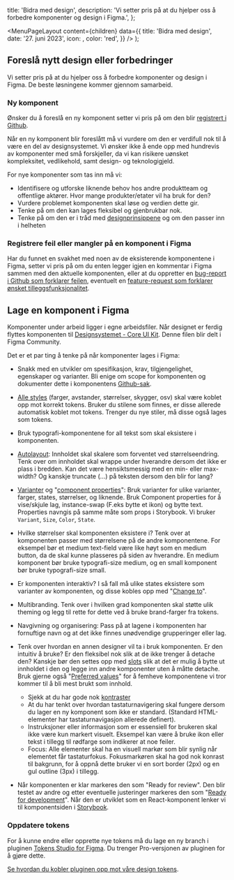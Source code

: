 

  title: 'Bidra med design',
  description:
    'Vi setter pris på at du hjelper oss å forbedre komponenter og design i Figma.',
};

  <MenuPageLayout
    content={children}
    data={{
      title: 'Bidra med design',
      date: '27. juni 2023',
      icon: <BranchingIcon />,
      color: 'red',
    }}
  />
);

## Foreslå nytt design eller forbedringer

Vi setter pris på at du hjelper oss å forbedre komponenter og design i Figma. De beste løsningene kommer gjennom samarbeid.

### Ny komponent

Ønsker du å foreslå en ny komponent setter vi pris på om den blir [registrert i Github](https://github.com/digdir/designsystemet/discussions/new?category=components).

Når en ny komponent blir foreslått må vi vurdere om den er verdifull nok til å være en del av designsystemet. Vi ønsker ikke å ende opp med hundrevis av komponenter med små forskjeller, da vi kan risikere uønsket kompleksitet, vedlikehold, samt design- og teknologigjeld.

For nye komponenter som tas inn må vi:

- Identifisere og utforske liknende behov hos andre produktteam og offentlige aktører. Hvor mange produkter/etater vil ha bruk for den?
- Vurdere problemet komponenten skal løse og verdien dette gir.
- Tenke på om den kan lages fleksibel og gjenbrukbar nok.
- Tenke på om den er i tråd med [designprinsippene](/grunnleggende/introduksjon/designprinsipper) og om den passer inn i helheten

### Registrere feil eller mangler på en komponent i Figma

Har du funnet en svakhet med noen av de eksisterende komponentene i Figma, setter vi pris på om du enten legger igjen en kommentar i Figma sammen med den aktuelle komponenten, eller at du oppretter en [bug-report i Github som forklarer feilen](https://github.com/digdir/designsystemet/issues/new?assignees=&labels=%F0%9F%90%9B+bug&projects=&template=1bug_report.yml), eventuelt en [feature-request som forklarer ønsket tilleggsfunksjonalitet](https://github.com/digdir/designsystemet/issues/new?assignees=&labels=%E2%9C%A8feature+request%2Cneeds+prioritization%E2%9D%97%EF%B8%8F&projects=&template=2feature_request.yml).

## Lage en komponent i Figma

Komponenter under arbeid ligger i egne arbeidsfiler. Når designet er ferdig flyttes komponenten til [Designsystemet - Core UI Kit](https://www.figma.com/file/vpM9dqqQPHqU6ogfKp5tlr/Felles-komponenter?type=design&node-id=503%3A3192&mode=design&t=NoWd7lRReSIFNcOx-1). Denne filen blir delt i Figma Community.

Det er et par ting å tenke på når komponenter lages i Figma:

- Snakk med en utvikler om spesifikasjon, krav, tilgjengelighet, egenskaper og varianter. Bli enige om scope for komponenten og dokumenter dette i komponentens [Github-sak](https://github.com/orgs/digdir/projects/3/views/14).

- [Alle styles](https://docs.tokens.studio/available-tokens/available-tokens) (farger, avstander, størrelser, skygger, osv) skal være koblet opp mot korrekt tokens. Bruker du stilene som finnes, er disse allerede automatisk koblet mot tokens. Trenger du nye stiler, må disse også lages som tokens.

- Bruk typografi-komponentene for all tekst som skal eksistere i komponenten.

- [Autolayout](https://help.figma.com/hc/en-us/articles/5731482952599-Using-auto-layout): Innholdet skal skalere som forventet ved størrelseendring. Tenk over om innholdet skal wrappe under hverandre dersom det ikke er plass i bredden. Kan det være hensiktsmessig med en min- eller max-width? Og kanskje truncate (...) på teksten dersom den blir for lang?

- [Varianter](https://help.figma.com/hc/en-us/articles/360056440594-Create-and-use-variants) og "[component properties](https://help.figma.com/hc/en-us/articles/5579474826519-Explore-component-properties)": Bruk varianter for ulike varianter, farger, states, størrelser, og liknende. Bruk Component properties for å vise/skjule lag, instance-swap (F.eks bytte et ikon) og bytte text. Properties navngis på samme måte som props i Storybook. Vi bruker `Variant`, `Size`, `Color`, `State`.

- Hvilke størrelser skal komponenten eksistere i? Tenk over at komponenten passer med størrelsene på de andre komponentene. For eksempel bør et medium text-field være like høyt som en medium button, da de skal kunne plasseres på siden av hverandre. En medium komponent bør bruke typografi-size medium, og en small komponent bør bruke typografi-size small.

- Er komponenten interaktiv? I så fall må ulike states eksistere som varianter av komponenten, og disse kobles opp med "[Change to](https://help.figma.com/hc/en-us/articles/360061175334-Create-interactive-components-with-variants#create)".

- Multibranding. Tenk over i hvilken grad komponenten skal støtte ulik theming og legg til rette for dette ved å bruke brand-farger fra tokens.

- Navgivning og organisering: Pass på at lagene i komponenten har fornuftige navn og at det ikke finnes unødvendige grupperinger eller lag.

- Tenk over hvordan en annen designer vil ta i bruk komponenten. Er den intuitiv å bruke? Er den fleksibel nok slik at de ikke trenger å detache den? Kanskje bør den settes opp med [slots](https://www.youtube.com/watch?v=FOGgsPz3UTk) slik at det er mulig å bytte ut innholdet i den og legge inn andre komponenter uten å måtte detache. Bruk gjerne også "[Preferred values](https://help.figma.com/hc/en-us/articles/5579474826519-Explore-component-properties#preferred)" for å femheve komponentene vi tror kommer til å bli mest brukt som innhold.

  - Sjekk at du har gode nok [kontraster](https://www.uutilsynet.no/regelverk/testprosedyrar-nettstader/709#suksesskriterium_143_kontrast)
  - At du har tenkt over hvordan tastaturnavigering skal fungere dersom du lager en ny komponent som ikke er standard. (Standard HTML-elementer har tastaturnavigasjon allerede definert).
  - Instruksjoner eller informasjon som er essensiell for brukeren skal ikke være kun markert visuelt. Eksempel kan være å bruke ikon eller tekst i tillegg til rødfarge som indikerer at noe feiler.
  - Focus: Alle elementer skal ha en visuell markør som blir synlig når elementet får tastaturfokus. Fokusmarkøren skal ha god nok konrast til bakgrunn, for å oppnå dette bruker vi en sort border (2px) og en gul outline (3px) i tillegg.

- Når komponenten er klar markeres den som "Ready for review". Den blir testet av andre og etter eventuelle justeringer markeres den som "[Ready for development](https://help.figma.com/hc/en-us/articles/15023124644247-Guide-to-Dev-Mode)". Når den er utviklet som en React-komponent lenker vi til komponentsiden i [Storybook](https://storybook.designsystemet.no).

### Oppdatere tokens

For å kunne endre eller opprette nye tokens må du lage en ny branch i pluginen [Tokens Studio for Figma](https://tokens.studio/). Du trenger Pro-versjonen av pluginen for å gjøre dette.

[Se hvordan du kobler pluginen opp mot våre design tokens](/grunnleggende/for-designere/kom-i-gang#bruk-egen-fargepalett-på-komponentene).
